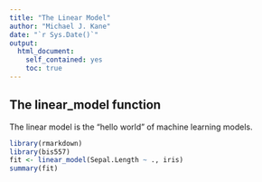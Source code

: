 ```yaml
---
title: "The Linear Model"
author: "Michael J. Kane"
date: "`r Sys.Date()`"
output:
  html_document:
    self_contained: yes
    toc: true
---
```

<!--
%\VignetteEngine{knitr::rmarkdown}
%\VignetteIndexEntry{The linear model vignette}
-->

## The linear_model function

The linear model is the "hello world" of machine learning models.

```r
library(rmarkdown)
library(bis557)
fit <- linear_model(Sepal.Length ~ ., iris)
summary(fit)
```
